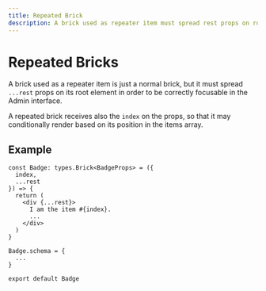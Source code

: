 ```yaml
---
title: Repeated Brick
description: A brick used as repeater item must spread rest props on root element
---
```


# Repeated Bricks

A brick used as a repeater item is just a normal brick, but it must spread `...rest` props on its root element in order to be correctly focusable in the Admin interface.

A repeated brick receives also the `index` on the props, so that it may conditionally render based on its position in the items array.

## Example

```tsx highlight=6
const Badge: types.Brick<BadgeProps> = ({
  index,
  ...rest
}) => {
  return (
    <div {...rest}>
      I am the item #{index}.
      ...
    </div>
  )
}

Badge.schema = {
  ...
}

export default Badge
```

